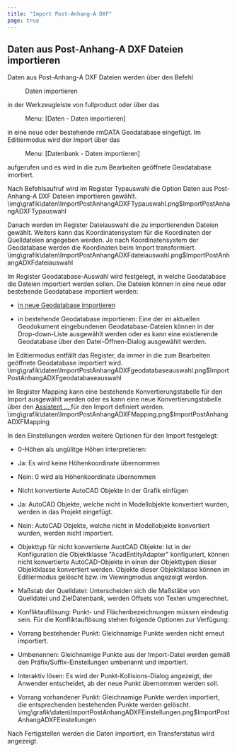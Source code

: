```yaml
---
title: "Import Post-Anhang-A DXF"
page: true
---
```

## Daten aus Post-Anhang-A DXF Dateien importieren

Daten aus Post-Anhang-A DXF Dateien werden &#252;ber den Befehl  <Menu>Daten importieren</Menu>  in der Werkzeugleiste von  <Placeholder>fullproduct</Placeholder> oder &#252;ber das  <Menu> Menu: [Daten - Daten importieren] </Menu>  in eine neue oder bestehende rmDATA Geodatabase eingef&#252;gt.
Im Editiermodus wird der Import &#252;ber das  <Menu> Menu: [Datenbank - Daten importieren] </Menu>  aufgerufen und es wird in die zum Bearbeiten ge&#246;ffnete Geodatabase imortiert.

Nach Befehlsaufruf wird im Register  <Border>Typauswahl</Border>  die Option 
 <Border>Daten aus Post-Anhang-A DXF Dateien importieren</Border> 
gew&#228;hlt.<Image>\img\grafik\daten\ImportPostAnhangADXFTypauswahl.png$ImportPostAnhangADXFTypauswahl</Image>

Danach werden im Register  <Border>Dateiauswahl</Border>  die zu importierenden Dateien gew&#228;hlt.
Weiters kann das Koordinatensystem f&#252;r die Koordinaten der Quelldateien angegeben werden. Je nach Koordinatensystem der Geodatabase werden die Koordinaten beim Import transformiert.<Image>\img\grafik\daten\ImportPostAnhangADXFdateiauswahl.png$ImportPostAnhangADXFdateiauswahl</Image>

Im Register  <Border>Geodatabase-Auswahl</Border>  wird festgelegt, in welche Geodatabase die Dateien importiert werden sollen. Die Dateien k&#246;nnen in eine neue oder bestehende Geodatabase importiert werden:

- [in neue Geodatabase importieren](../datenquellenmanager/neuegeodbanlegen)

- in bestehende Geodatabase importieren: Eine der im aktuellen Geodokument eingebundenen Geodatabase-Dateien k&#246;nnen in der Drop-down-Liste ausgew&#228;hlt werden oder es kann eine existierende Geodatabase &#252;ber den Datei-&#214;ffnen-Dialog ausgew&#228;hlt werden.



<Success>
Im Editiermodus entf&#228;llt das Register, da immer in die zum Bearbeiten ge&#246;ffnete Geodatabase importiert wird.
</Success><Image>\img\grafik\daten\ImportPostAnhangADXFgeodatabaseauswahl.png$ImportPostAnhangADXFgeodatabaseauswahl</Image>

Im Register  <Border>Mapping</Border>  kann eine bestehende Konvertierungstabelle f&#252;r den Import ausgew&#228;hlt werden oder es kann eine neue Konvertierungstabelle &#252;ber den [Assistent ... ](../daten/importautodeskdwg2)
 f&#252;r den Import definiert werden.<Image>\img\grafik\daten\ImportPostAnhangADXFMapping.png$ImportPostAnhangADXFMapping</Image>

In den  <Border>Einstellungen</Border>  werden weitere Optionen f&#252;r den Import festgelegt:

- 0-H&#246;hen als ung&#252;litge H&#246;hen interpretieren: 

- Ja: Es wird keine H&#246;henkoordinate &#252;bernommen

- Nein: 0 wird als H&#246;henkoordinate &#252;bernommen



- Nicht konvertierte AutoCAD Objekte in der Grafik  einf&#252;gen

- Ja: AutoCAD Objekte, welche nicht in Modellobjekte konvertiert wurden, werden in das Projekt eingef&#252;gt.

- Nein: AutoCAD Objekte, welche nicht in Modellobjekte konvertiert wurden, werden nicht importiert.



- Objekttyp f&#252;r nicht konvertierte AuotCAD Objekte: Ist in der Konfiguration die Objektklasse &quot;AcadEntityAdapter&quot; konfiguriert, k&#246;nnen nicht konvertierte AutoCAD-Objekte in einen der Objekttypen dieser Objektklasse konvertiert werden. Objekte dieser Objektklasse k&#246;nnen im Editiermodus gel&#246;scht bzw. im Viewingmodus angezeigt werden.

- Ma&#223;stab der Quelldatei: Unterscheiden sich die Ma&#223;st&#228;be von Quelldatei und ZielDatenbank, werden Offsets von Texten umgerechnet.

- Konfliktaufl&#246;sung: Punkt- und Fl&#228;chenbezeichnungen m&#252;ssen eindeutig sein. F&#252;r die Konfliktaufl&#246;sung stehen folgende Optionen zur Verf&#252;gung:

- Vorrang bestehender Punkt: Gleichnamige Punkte werden nicht erneut importiert.

- Umbenennen: Gleichnamige Punkte aus der Import-Datei werden gem&#228;&#223; den Pr&#228;fix/Suffix-Einstellungen umbenannt und importiert.

- Interaktiv l&#246;sen: Es wird der Punkt-Kollisions-Dialog angezeigt, der Anwender entscheidet, ab der neue Punkt &#252;bernommen werden soll.

- Vorrang vorhandener Punkt: Gleichnamige Punkte werden importiert, die entsprechenden bestehenden Punkte werden gel&#246;scht.<Image>\img\grafik\daten\ImportPostAnhangADXFEinstellungen.png$ImportPostAnhangADXFEinstellungen</Image>

Nach  <Border>Fertigstellen</Border>  werden die Daten importiert, ein Transferstatus wird angezeigt.